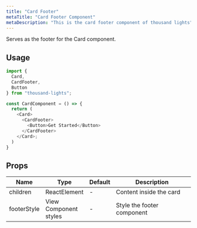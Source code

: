 ```yaml
---
title: "Card Footer"
metaTitle: "Card Footer Component"
metaDescription: "This is the card footer component of thousand lights"
---
```


Serves as the footer for the Card component.

## Usage

```javascript
import {
  Card,
  CardFooter,
  Button
} from "thousand-lights";

const CardComponent = () => {
  return (
    <Card>
      <CardFooter>
        <Button>Get Started</Button>
      </CardFooter>
    </Card>;
  )
}

```

## Props

<table class="table table-bordered">
  <thead>
    <tr>
      <th>Name</th>
      <th>Type</th>
      <th>Default</th>
      <th width="50%">Description</th>
    </tr>
  </thead>
  <tbody>
    <tr>
      <td>children</td>
      <td>ReactElement</td>
      <td> - </td>
      <td>Content inside the card </td>
    </tr>
    <tr>
      <td>footerStyle</td>
      <td>View Component styles</td>
      <td> - </td>
      <td>Style the footer component</td>
    </tr>
  </tbody>
</table>
<br />

<!-- ## Live Editing example

```javascript react-live=true
<button className={"btn btn-default"}>Change my text</button>
``` -->
